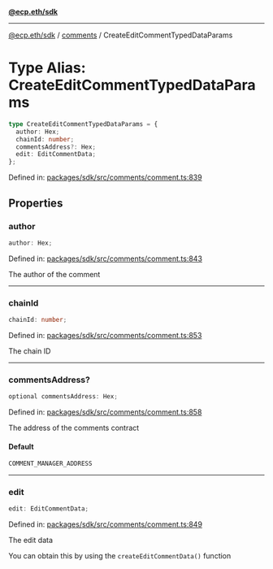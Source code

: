 [**@ecp.eth/sdk**](../../index.mdx)

***

[@ecp.eth/sdk](/sdk-reference/index.mdx) / [comments](/sdk-reference/comments/index.mdx) / CreateEditCommentTypedDataParams

# Type Alias: CreateEditCommentTypedDataParams

```ts
type CreateEditCommentTypedDataParams = {
  author: Hex;
  chainId: number;
  commentsAddress?: Hex;
  edit: EditCommentData;
};
```

Defined in: [packages/sdk/src/comments/comment.ts:839](https://github.com/ecp-eth/comments-monorepo/blob/main/packages/sdk/src/comments/comment.ts#L839)

## Properties

### author

```ts
author: Hex;
```

Defined in: [packages/sdk/src/comments/comment.ts:843](https://github.com/ecp-eth/comments-monorepo/blob/main/packages/sdk/src/comments/comment.ts#L843)

The author of the comment

***

### chainId

```ts
chainId: number;
```

Defined in: [packages/sdk/src/comments/comment.ts:853](https://github.com/ecp-eth/comments-monorepo/blob/main/packages/sdk/src/comments/comment.ts#L853)

The chain ID

***

### commentsAddress?

```ts
optional commentsAddress: Hex;
```

Defined in: [packages/sdk/src/comments/comment.ts:858](https://github.com/ecp-eth/comments-monorepo/blob/main/packages/sdk/src/comments/comment.ts#L858)

The address of the comments contract

#### Default

```ts
COMMENT_MANAGER_ADDRESS
```

***

### edit

```ts
edit: EditCommentData;
```

Defined in: [packages/sdk/src/comments/comment.ts:849](https://github.com/ecp-eth/comments-monorepo/blob/main/packages/sdk/src/comments/comment.ts#L849)

The edit data

You can obtain this by using the `createEditCommentData()` function
